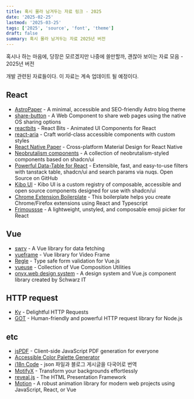 ```yaml
---
title: 혹시 몰라 남겨두는 자료 링크 - 2025
date: '2025-02-25'
lastmod: '2025-03-25'
tags: ['2025', 'source', 'font', 'theme']
draft: false
summary: 혹시 몰라 남겨두는 자료 2025년 버전
---
```


혹시나 하는 마음에, 당장은 모르겠지만 나중에 쓸만할까, 괜찮아 보이는 자료 모음 - 2025년 버전

개발 관련된 자료들이다. 이 자료는 계속 업데이트 될 예정이다.

## React

- [AstroPaper](https://github.com/satnaing/astro-paper) - A minimal, accessible and SEO-friendly Astro blog theme
- [share-button](https://github.com/daviddarnes/share-button) - A Web Component to share web pages using the native OS sharing options
- [reactbits](https://www.reactbits.dev/) - React Bits - Animated UI Components for React
- [react-aria](https://react-spectrum.adobe.com/react-aria/index.html) - Craft world-class accessible components with custom styles
- [React Native Paper](https://callstack.github.io/react-native-paper/) - Cross-platform Material Design for React Native
- [Neobrutalism components](https://www.neobrutalism.dev/) - A collection of neobrutalism-styled components based on shadcn/ui
- [Powerful Data-Table for React](https://data-table.openstatus.dev/) - Extensible, fast, and easy-to-use filters with tanstack table, shadcn/ui and search params via nuqs. Open Source on GitHub
- [Kibo UI](https://www.kibo-ui.com/overview) - Kibo UI is a custom registry of composable, accessible and open source components designed for use with shadcn/ui
- [Chrome Extension Boilerplate](https://github.com/Jonghakseo/chrome-extension-boilerplate-react-vite) - This boilerplate helps you create Chrome/Firefox extensions using React and Typescript
- [Frimoussse](https://frimousse.liveblocks.io/) - A lightweight, unstyled, and composable emoji picker for React

## Vue

- [swrv](https://docs-swrv.netlify.app/) - A Vue library for data fetching
- [vueframe](https://github.com/vueframe/vueframe) - Vue library for Video Frame
- [Regle](https://reglejs.dev/) - Type safe form validation for Vue.js
- [vueuse](https://vueuse.org/) - Collection of Vue Composition Utilities
- [onyx.web design system](https://onyx.schwarz/) - A design system and Vue.js component library created by Schwarz IT

## HTTP request

- [Ky](https://www.npmjs.com/package/ky) - Delightful HTTP Requests
- [GOT](https://www.npmjs.com/package/got) - Human-friendly and powerful HTTP request library for Node.js

## etc

- [jsPDF](https://github.com/parallax/jsPDF) - Client-side JavaScript PDF generation for everyone
- [Accessible Color Palette Generator](https://thisisfranciswu.com/enterprise-ui-palette-generator/)
- [i18n Code](https://www.i18ncode.com/ko) - json 파일과 블로그 게시글을 다국어로 번역
- [MotifyX](https://jatin-yadav05.github.io/MotifyX/) - Transform your backgrounds effortlessly
- [reveal.js](https://revealjs.com/) - The HTML Presentation Framework
- [Motion](https://motion.dev/) - A robust animation library for modern web projects using JavaScript, React, or Vue
